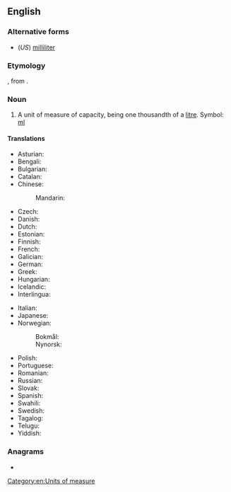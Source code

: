 {{also|mil·lilitre}}
==English==

===Alternative forms===
* (''US'') [[milliliter]]

===Etymology===
{{prefix|en|milli|litre}}, from {{etyl|fr|en}}.

===Noun===
{{en-noun}}

# {{lb|en|British spelling}} A unit of measure of capacity, being one thousandth of a [[litre]]. Symbol: [[ml]]

====Translations====
{{trans-top|a unit of volume}}
* Asturian: {{t|ast|milillitru|m}}
* Bengali: {{t|bn|মিলিলিটার}}
* Bulgarian: {{t+|bg|милилитър|m}}
* Catalan: {{t|ca|mil·lilitre|m}}
* Chinese:
*: Mandarin: {{t+|cmn|毫升|tr=háoshēng|sc=Hani}}
* Czech: {{t+|cs|mililitr|m}}
* Danish: {{t|da|milliliter|c}}
* Dutch: {{t+|nl|milliliter}}
* Estonian: {{t|et|milliliiter}}
* Finnish: {{t+|fi|millilitra}}
* French: {{t+|fr|millilitre|m}}
* Galician: {{t+|gl|mililitro|m}}
* German: {{t+|de|Milliliter|m}}
* Greek: {{t+|el|χιλιοστόλιτρο|n}}
* Hungarian: {{t+|hu|milliliter}}
* Icelandic: {{t|is|millilítri |m}}
* Interlingua: {{t|ia|mililitro}}
{{trans-mid}}
* Italian: {{t+|it|millilitro|m}}
* Japanese: {{t+|ja|ミリリットル|tr=miririttoru}}
* Norwegian:
*: Bokmål: {{t|nb|milliliter|m}}
*: Nynorsk: {{t|nn|milliliter|m}}
* Polish: {{t+|pl|mililitr|m}}
* Portuguese: {{t+|pt|mililitro|m}}
* Romanian: {{t+|ro|mililitru|m}}
* Russian: {{t+|ru|миллили́тр|m}}
* Slovak: {{t|sk|mililiter|m}}
* Spanish: {{t+|es|mililitro|m}}
* Swahili: {{t|sw|mililita}}
* Swedish: {{t+|sv|milliliter|c}}
* Tagalog: {{t|tl|mililitro}}
* Telugu: {{t|te|మిల్లీలీటరు}}
* Yiddish: {{t|yi|מיליליטער|m}}
{{trans-bottom}}

===Anagrams===
* {{anagrams|en|a=eiiilllmrt|milliliter}}

[[Category:en:Units of measure]]